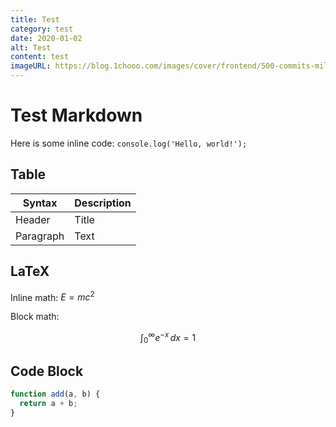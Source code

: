 ```yaml
---
title: Test
category: test
date: 2020-01-02
alt: Test
content: test
imageURL: https://blog.1chooo.com/images/cover/frontend/500-commits-milestone.png
---
```


# Test Markdown

Here is some inline code: `console.log('Hello, world!');`

## Table

| Syntax | Description |
| ----------- | ----------- |
| Header | Title |
| Paragraph | Text |

## LaTeX

Inline math: $E = mc^2$

Block math:

$$
\int_0^\infty e^{-x} \, dx = 1
$$

## Code Block

```javascript
function add(a, b) {
  return a + b;
}
```
